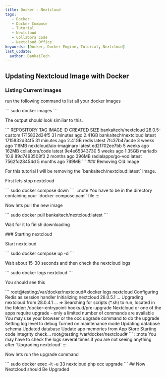 ```yaml
---
title: Docker - Nextcloud
tags:
   - Docker
   - Docker Compose
   - Tutorial
   - Nextcloud
   - Collabora Code
   - Nextcloud Office
keywords: [Docker, Docker Engine, Tutorial, Nextcloud]
last_update:
  author: BankaiTech
---
```


## Updating Nextcloud Image with Docker
### Listing Current Images
<p>run the following command to list all your docker images</p>
```
sudo docker images
```
<p>The output should look similiar to this.</p>
```
REPOSITORY                TAG             IMAGE ID       CREATED          SIZE
bankaitech/nextcloud      28.0.5-custom   1715832d34f5   31 minutes ago   2.41GB
bankaitech/nextcloud      latest          1715832d34f5   31 minutes ago   2.41GB
redis                     latest          7fc37b47acde   3 weeks ago      116MB
nextcloud/aio-imaginary   latest          ed2f702ee7bb   5 weeks ago      162MB
collabora/code            latest          9e4e65343730   5 weeks ago      1.35GB
mariadb                   10.6            89d7493508f3   2 months ago     396MB
radialapps/go-vod         latest          7562fd28454d   5 months ago     789MB
```
### Removing Old Image
<p>For this tutorial I will be removing the `bankaitech/nextcloud:latest` image.</p>
<p>First lets stop nextcloud</p>
```
sudo docker compose down
```
:::note
You have to be in the directory containing your `docker-compose.yaml` file
:::

<p>Now lets pull the new image</p>
```
sudo docker pull bankaitech/nextcloud:latest
```
<p>Wait for it to finish downloading</p>
### Starting nextcloud
<p>Start nextcloud</p>
```
sudo docker compose up -d
```
<p>Wait about 15-30 seconds and then check the nextcloud logs</p>
```
sudo docker logs nextcloud
```
<p>You should see this</p>
```
root@testing:/var/docker/nextcloud# docker logs nextcloud
Configuring Redis as session handler
Initializing nextcloud 28.0.5.1 ...
Upgrading nextcloud from 28.0.4.1 ...
=> Searching for scripts (*.sh) to run, located in the folder: /docker-entrypoint-hooks.d/pre-upgrade
Nextcloud or one of the apps require upgrade - only a limited number of commands are available
You may use your browser or the occ upgrade command to do the upgrade
Setting log level to debug
Turned on maintenance mode
Updating database schema
Updated database
Update app memories from App Store
Starting code integrity check...
root@testing:/var/docker/nextcloud# 
```
:::note
You may have to check the logs several times if you are not seeing anything after `Upgrading nextcloud`
:::
<p>Now lets run the upgrade command</p>
```
sudo docker exec -it -u 33 nextcloud php occ upgrade
```
## Now Nextcloud should Be Upgraded
